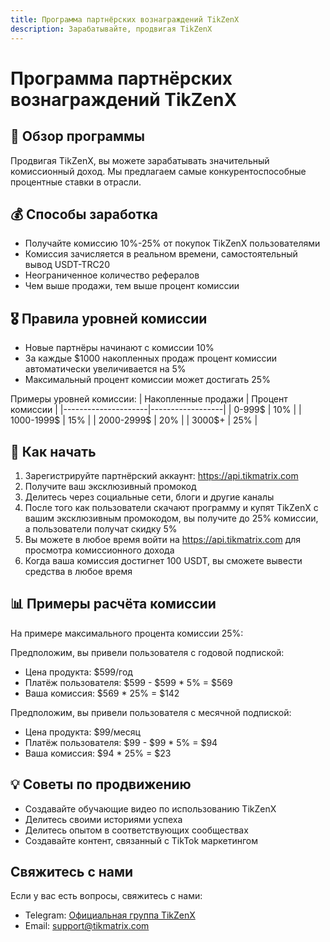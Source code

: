 ```yaml
---
title: Программа партнёрских вознаграждений TikZenX
description: Зарабатывайте, продвигая TikZenX
---
```


# Программа партнёрских вознаграждений TikZenX

## 🎯 Обзор программы

Продвигая TikZenX, вы можете зарабатывать значительный комиссионный доход. Мы предлагаем самые конкурентоспособные процентные ставки в отрасли.

## 💰 Способы заработка

- Получайте комиссию 10%-25% от покупок TikZenX пользователями
- Комиссия зачисляется в реальном времени, самостоятельный вывод USDT-TRC20
- Неограниченное количество рефералов
- Чем выше продажи, тем выше процент комиссии

## 🎖️ Правила уровней комиссии

- Новые партнёры начинают с комиссии 10%
- За каждые $1000 накопленных продаж процент комиссии автоматически увеличивается на 5%
- Максимальный процент комиссии может достигать 25%

Примеры уровней комиссии:
| Накопленные продажи | Процент комиссии |
|---------------------|------------------|
| 0-999$             | 10%              |
| 1000-1999$         | 15%              |
| 2000-2999$         | 20%              |
| 3000$+             | 25%              |

## 🚀 Как начать

1. Зарегистрируйте партнёрский аккаунт: https://api.tikmatrix.com
2. Получите ваш эксклюзивный промокод
3. Делитесь через социальные сети, блоги и другие каналы
4. После того как пользователи скачают программу и купят TikZenX с вашим эксклюзивным промокодом, вы получите до 25% комиссии, а пользователи получат скидку 5%
5. Вы можете в любое время войти на https://api.tikmatrix.com для просмотра комиссионного дохода
6. Когда ваша комиссия достигнет 100 USDT, вы сможете вывести средства в любое время

## 📊 Примеры расчёта комиссии

На примере максимального процента комиссии 25%:

Предположим, вы привели пользователя с годовой подпиской:
- Цена продукта: $599/год
- Платёж пользователя: $599 - $599 * 5% = $569
- Ваша комиссия: $569 * 25% = $142

Предположим, вы привели пользователя с месячной подпиской:
- Цена продукта: $99/месяц
- Платёж пользователя: $99 - $99 * 5% = $94
- Ваша комиссия: $94 * 25% = $23

## 💡 Советы по продвижению

- Создавайте обучающие видео по использованию TikZenX
- Делитесь своими историями успеха
- Делитесь опытом в соответствующих сообществах
- Создавайте контент, связанный с TikTok маркетингом

## Свяжитесь с нами

Если у вас есть вопросы, свяжитесь с нами:
- Telegram: [Официальная группа TikZenX](https://t.me/tikmatrix_support)
- Email: support@tikmatrix.com
